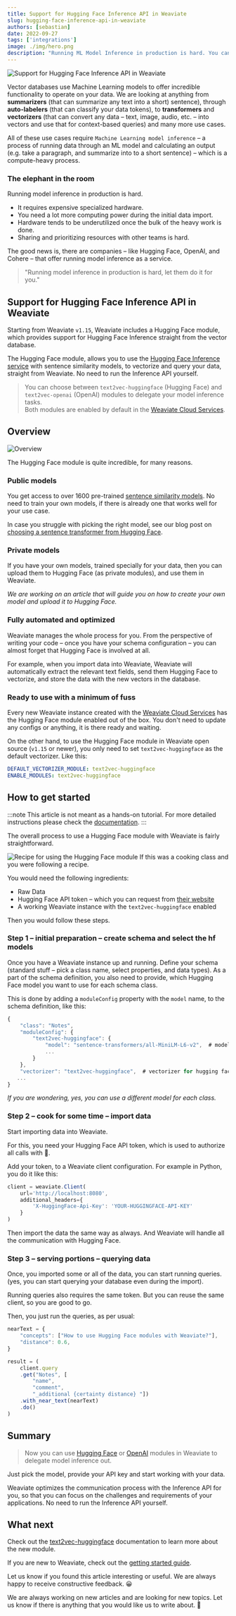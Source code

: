 ```yaml
---
title: Support for Hugging Face Inference API in Weaviate
slug: hugging-face-inference-api-in-weaviate
authors: [sebastian]
date: 2022-09-27
tags: ['integrations']
image: ./img/hero.png
description: "Running ML Model Inference in production is hard. You can use Weaviate – a vector database – with Hugging Face Inference module to delegate the heavy lifting."
---
```

![Support for Hugging Face Inference API in Weaviate](./img/hero.png)

<!-- truncate -->

Vector databases use Machine Learning models to offer incredible functionality to operate on your data. We are looking at anything from **summarizers** (that can summarize any text into a short) sentence), through **auto-labelers** (that can classify your data tokens), to **transformers** and **vectorizers** (that can convert any data – text, image, audio, etc. – into vectors and use that for context-based queries) and many more use cases.

All of these use cases require `Machine Learning model inference` – a process of running data through an ML model and calculating an output (e.g. take a paragraph, and summarize into to a short sentence) – which is a compute-heavy process.

### The elephant in the room
Running model inference in production is hard.
* It requires expensive specialized hardware.
* You need a lot more computing power during the initial data import.
* Hardware tends to be underutilized once the bulk of the heavy work is done.
* Sharing and prioritizing resources with other teams is hard.

The good news is, there are companies – like Hugging Face, OpenAI, and Cohere – that offer running model inference as a service.

> "Running model inference in production is hard,
let them do it for you."

## Support for Hugging Face Inference API in Weaviate
Starting from Weaviate `v1.15`, Weaviate includes a Hugging Face module, which provides support for Hugging Face Inference straight from the vector database.

The Hugging Face module, allows you to use the [Hugging Face Inference service](https://huggingface.co/inference-api#pricing) with sentence similarity models, to vectorize and query your data, straight from Weaviate. No need to run the Inference API yourself.

> You can choose between `text2vec-huggingface` (Hugging Face) and `text2vec-openai` (OpenAI) modules to delegate your model inference tasks.<br/>
> Both modules are enabled by default in the [Weaviate Cloud Services](/pricing).

## Overview
![Overview](./img/hugging-face-module-overview.png)

The Hugging Face module is quite incredible, for many reasons.

### Public models
You get access to over 1600 pre-trained [sentence similarity models](https://huggingface.co/models?pipeline_tag=sentence-similarity). No need to train your own models, if there is already one that works well for your use case.

In case you struggle with picking the right model, see our blog post on [choosing a sentence transformer from Hugging Face](/blog/how-to-choose-a-sentence-transformer-from-hugging-face).

### Private models
If you have your own models, trained specially for your data, then you can upload them to Hugging Face (as private modules), and use them in Weaviate.

<!-- TODO: update with a link to the article once it is ready -->
*We are working on an article that will guide you on how to create your own model and upload it to Hugging Face.*

### Fully automated and optimized
Weaviate manages the whole process for you. From the perspective of writing your code – once you have your schema configuration – you can almost forget that Hugging Face is involved at all.

For example, when you import data into Weaviate, Weaviate will automatically extract the relevant text fields, send them Hugging Face to vectorize, and store the data with the new vectors in the database.

### Ready to use with a minimum of fuss
Every new Weaviate instance created with the [Weaviate Cloud Services](/pricing) has the Hugging Face module enabled out of the box. You don't need to update any configs or anything, it is there ready and waiting.

On the other hand, to use the Hugging Face module in Weaviate open source (`v1.15` or newer), you only need to set `text2vec-huggingface` as the default vectorizer. Like this:

```yaml
DEFAULT_VECTORIZER_MODULE: text2vec-huggingface
ENABLE_MODULES: text2vec-huggingface
```

## How to get started

:::note
This article is not meant as a hands-on tutorial.
For more detailed instructions please check the [documentation](/developers/weaviate/modules/retriever-vectorizer-modules/text2vec-huggingface).
:::

The overall process to use a Hugging Face module with Weaviate is fairly straightforward.

![Recipe for using the Hugging Face module](./img/how-to-get-started-recipe.png)
If this was a cooking class and you were following a recipe.

You would need the following ingredients:
* Raw Data
* Hugging Face API token – which you can request from [their website](https://huggingface.co/settings/tokens)
* A working Weaviate instance with the `text2vec-huggingface` enabled

Then you would follow these steps.

### Step 1 – initial preparation – create schema and select the hf models
Once you have a Weaviate instance up and running.
Define your schema (standard stuff – pick a class name, select properties, and data types). As a part of the schema definition, you also need to provide, which Hugging Face model you want to use for each schema class.


This is done by adding a `moduleConfig` property with the `model` name, to the schema definition, like this:
```javascript
{
    "class": "Notes",
    "moduleConfig": {
        "text2vec-huggingface": {
            "model": "sentence-transformers/all-MiniLM-L6-v2",  # model name
            ...
        }
    },
    "vectorizer": "text2vec-huggingface",  # vectorizer for hugging face
   ...
}
```

*If you are wondering, yes, you can use a different model for each class.*

### Step 2 – cook for some time – import data
Start importing data into Weaviate.

For this, you need your Hugging Face API token, which is used to authorize all calls with 🤗.

Add your token, to a Weaviate client configuration. For example in Python, you do it like this:

```javascript
client = weaviate.Client(
    url='http://localhost:8080',
    additional_headers={
        'X-HuggingFace-Api-Key': 'YOUR-HUGGINGFACE-API-KEY'
    }
)
```
Then import the data the same way as always. And Weaviate will handle all the communication with Hugging Face.

### Step 3 – serving portions – querying data
Once, you imported some or all of the data, you can start running queries.
(yes, you can start querying your database even during the import).

Running queries also requires the same token.
But you can reuse the same client, so you are good to go.

Then, you just run the queries, as per usual:
```javascript
nearText = {
    "concepts": ["How to use Hugging Face modules with Weaviate?"],
    "distance": 0.6,
}

result = (
    client.query
    .get("Notes", [
        "name",
        "comment",
        "_additional {certainty distance} "])
    .with_near_text(nearText)
    .do()
)
```

## Summary
> Now you can use [Hugging Face](/developers/weaviate/modules/retriever-vectorizer-modules/text2vec-huggingface) or [OpenAI](/developers/weaviate/modules/retriever-vectorizer-modules/text2vec-openai) modules in Weaviate to delegate model inference out.

Just pick the model, provide your API key and start working with your data.

Weaviate optimizes the communication process with the Inference API for you, so that you can focus on the challenges and requirements of your applications. No need to run the Inference API yourself.

## What next
Check out the [text2vec-huggingface](/developers/weaviate/modules/retriever-vectorizer-modules/text2vec-huggingface) documentation to learn more about the new module.

If you are new to Weaviate, check out the [getting started guide](/developers/weaviate/quickstart).

Let us know if you found this article interesting or useful. We are always happy to receive constructive feedback. 😀

We are always working on new articles and are looking for new topics. Let us know if there is anything that you would like us to write about. 🤗


<ShareFeedback />
